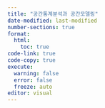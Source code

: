 ```yaml
---
title: "공간통계분석과 공간모델링"
date-modified: last-modified
number-sections: true
format: 
  html: 
    toc: true
code-link: true
code-copy: true
execute: 
  warning: false
  error: false
  freeze: auto
editor: visual
---
```

